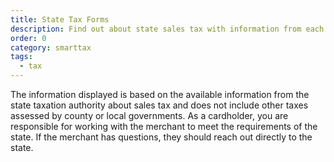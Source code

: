 ```yaml
---
title: State Tax Forms
description: Find out about state sales tax with information from each state taxation authority.
order: 0
category: smarttax
tags:
  - tax
---
```


The information displayed is based on the available information from the state taxation authority about sales tax and does not include other taxes assessed by county or local governments. As a cardholder, you are responsible for working with the merchant to meet the requirements of the state. If the merchant has questions, they should reach out directly to the state.

<StateTaxSelection label="Select a state/US territory" />